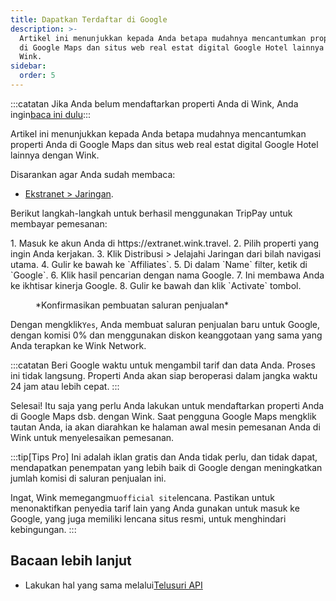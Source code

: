 ```yaml
---
title: Dapatkan Terdaftar di Google
description: >-
  Artikel ini menunjukkan kepada Anda betapa mudahnya mencantumkan properti Anda
  di Google Maps dan situs web real estat digital Google Hotel lainnya dengan
  Wink.
sidebar:
  order: 5
---
```


:::catatan
Jika Anda belum mendaftarkan properti Anda di Wink, Anda ingin[baca ini dulu](/extranet/what-is-extranet):::

Artikel ini menunjukkan kepada Anda betapa mudahnya mencantumkan properti Anda di Google Maps dan situs web real estat digital Google Hotel lainnya dengan Wink.

Disarankan agar Anda sudah membaca:

* [Ekstranet > Jaringan](/extranet/network/).

Berikut langkah-langkah untuk berhasil menggunakan TripPay untuk membayar pemesanan:

<Steps>
  1. Masuk ke akun Anda di https://extranet.wink.travel.
  2. Pilih properti yang ingin Anda kerjakan.
  3. Klik Distribusi > Jelajahi Jaringan dari bilah navigasi utama.
  4. Gulir ke bawah ke `Affiliates`.
  5. Di dalam `Name` filter, ketik di `Google`.
  6. Klik hasil pencarian dengan nama Google.
  7. Ini membawa Anda ke ikhtisar kinerja Google.
  8. Gulir ke bawah dan klik `Activate` tombol.
</Steps>


<figure>
  <CloudinaryImage width="700" height="404" resize="scale" quality="best" alt="Buat saluran penjualan" src="academy/create-sales-channel" errorImage="noimage_opaque_nyrtl0.png" />

  <figcaption>*Konfirmasikan pembuatan saluran penjualan*</figcaption>
</figure>


Dengan mengklik`Yes`, Anda membuat saluran penjualan baru untuk Google, dengan komisi 0% dan menggunakan diskon keanggotaan yang sama yang Anda terapkan ke Wink Network.

:::catatan
Beri Google waktu untuk mengambil tarif dan data Anda. Proses ini tidak langsung. Properti Anda akan siap beroperasi dalam jangka waktu 24 jam atau lebih cepat.
:::

Selesai! Itu saja yang perlu Anda lakukan untuk mendaftarkan properti Anda di Google Maps dsb. dengan Wink. Saat pengguna Google Maps mengklik tautan Anda, ia akan diarahkan ke halaman awal mesin pemesanan Anda di Wink untuk menyelesaikan pemesanan.

:::tip\[Tips Pro]
Ini adalah iklan gratis dan Anda tidak perlu, dan tidak dapat, mendapatkan penempatan yang lebih baik di Google dengan meningkatkan jumlah komisi di saluran penjualan ini.

Ingat, Wink memegangmu`official site`lencana. Pastikan untuk menonaktifkan penyedia tarif lain yang Anda gunakan untuk masuk ke Google, yang juga memiliki lencana situs resmi, untuk menghindari kebingungan.
:::

## Bacaan lebih lanjut

* Lakukan hal yang sama melalui[Telusuri API](/developers/apis/#distribution-api)

